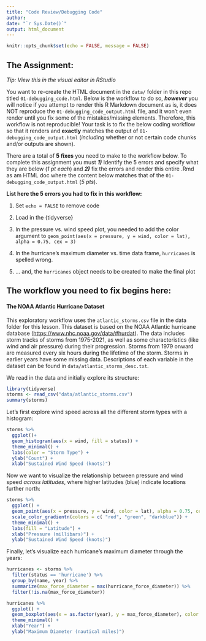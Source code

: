 ```yaml
---
title: "Code Review/Debugging Code"
author: 
date: "`r Sys.Date()`"
output: html_document
---
```


```r
knitr::opts_chunk$set(echo = FALSE, message = FALSE)
```
## The Assignment:

*Tip: View this in the visual editor in RStudio*

You want to re-create the HTML document in the `data/` folder in this repo titled `01-debugging_code.html`. Below is the workflow to do so, ***however*** you will notice if you attempt to render this R Markdown document as is, it does NOT reproduce the `01-debugging_code_output.html` file, and it won't even render until you fix some of the mistakes/missing elements. Therefore, this workflow is not reproducible! Your task is to fix the below coding workflow so that it renders and **exactly** matches the output of `01-debugging_code_output.html` (*including* whether or not certain code chunks and/or outputs are shown).

There are a total of **5 fixes** you need to make to the workflow below. To complete this assignment you must ***1)*** Identify the 5 errors and specify what they are below (*1 pt each*) and ***2)*** fix the errors and render this entire .Rmd as am HTML doc where the content below matches that of the `01-debugging_code_output.html` (*5 pts*).

**List here the 5 errors you had to fix in this workflow:**

1.  Set `echo = FALSE` to remove code

2.  Load in the {tidyverse}

3.  In the pressure vs. wind speed plot, you needed to add the color argument to `geom_point(aes(x = pressure, y = wind, color = lat), alpha = 0.75, cex = 3)`

4.  In the hurricane's maximum diameter vs. time data frame, `hurricanes` is spelled wrong.

5.  ... and, the `hurricanes` object needs to be created to make the final plot

## The workflow you need to fix begins here:

#### The NOAA Atlantic Hurricane Dataset

This exploratory workflow uses the `atlantic_storms.csv` file in the data folder for this lesson. This dataset is based on the NOAA Atlantic hurricane database (<https://www.nhc.noaa.gov/data/#hurdat>). The data includes storm tracks of storms from 1975-2021, as well as some characteristics (like wind and air pressure) during their progression. Storms from 1979 onward are measured every six hours during the lifetime of the storm. Storms in earlier years have some missing data. Descriptions of each variable in the dataset can be found in `data/atlantic_storms_desc.txt`.

We read in the data and initially explore its structure:

```r
library(tidyverse)
storms <- read_csv("data/atlantic_storms.csv")
summary(storms)
```

Let's first explore wind speed across all the different storm types with a histogram:

```r
storms %>% 
  ggplot()+
  geom_histogram(aes(x = wind, fill = status)) +
  theme_minimal() +
  labs(color = "Storm Type") + 
  ylab("Count") +
  xlab("Sustained Wind Speed (knots)") 
```

Now we want to visualize the relationship between pressure and wind speed *across latitudes*, where higher latitudes (blue) indicate locations further north:

```r
storms %>%
  ggplot() +
  geom_point(aes(x = pressure, y = wind, color = lat), alpha = 0.75, cex = 3) +
  scale_color_gradientn(colors = c( "red", "green", "darkblue")) +
  theme_minimal() +
  labs(fill = "Latitude") + 
  xlab("Pressure (millibars)") +
  ylab("Sustained Wind Speed (knots)") 
```

Finally, let's visualize each hurricane's maximum diameter through the years:

```r
hurricanes <- storms %>% 
  filter(status == 'hurricane') %>%
  group_by(name, year) %>%
  summarize(max_force_diameter = max(hurricane_force_diameter)) %>%
  filter(!is.na(max_force_diameter))
```

```r
hurricanes %>%
  ggplot() +
  geom_boxplot(aes(x = as.factor(year), y = max_force_diameter), color = "darkblue", fill = "skyblue") +
  theme_minimal() +
  xlab("Year") +
  ylab("Maximum Diameter (nautical miles)")
```
